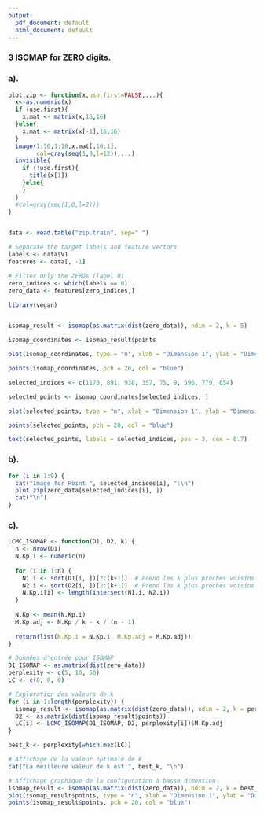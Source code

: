 ```yaml
---
output:
  pdf_document: default
  html_document: default
---
```


### 3 ISOMAP for ZERO digits.

### a).

```r

plot.zip <- function(x,use.first=FALSE,...){
  x<-as.numeric(x)
  if (use.first){
    x.mat <- matrix(x,16,16)
  }else{
    x.mat <- matrix(x[-1],16,16)
  }
  image(1:16,1:16,x.mat[,16:1],
        col=gray(seq(1,0,l=12)),...)
  invisible(
    if (!use.first){
      title(x[1])
    }else{
    }
  )  
  #col=gray(seq(1,0,l=2)))
}


data <- read.table("zip.train", sep=" ")

# Separate the target labels and feature vectors
labels <- data$V1
features <- data[, -1]

# Filter only the ZEROs (label 0)
zero_indices <- which(labels == 0)
zero_data <- features[zero_indices,]

library(vegan)


isomap_result <- isomap(as.matrix(dist(zero_data)), ndim = 2, k = 5)

isomap_coordinates <- isomap_result$points

plot(isomap_coordinates, type = "n", xlab = "Dimension 1", ylab = "Dimension 2", main = "Isomap 2-Dimensional Configuration")

points(isomap_coordinates, pch = 20, col = "blue")

selected_indices <- c(1170, 891, 938, 357, 75, 9, 596, 779, 654)

selected_points <- isomap_coordinates[selected_indices, ]

plot(selected_points, type = "n", xlab = "Dimension 1", ylab = "Dimension 2", main = "Selected Isomap 2-Dimensional Configuration")

points(selected_points, pch = 20, col = "blue")

text(selected_points, labels = selected_indices, pos = 3, cex = 0.7)
```


### b).

```r
for (i in 1:9) {
  cat("Image for Point ", selected_indices[i], ":\n")
  plot.zip(zero_data[selected_indices[i], ])
  cat("\n")
}
```

### c).

```r
LCMC_ISOMAP <- function(D1, D2, k) {
  n <- nrow(D1)
  N.Kp.i <- numeric(n)
  
  for (i in 1:n) {
    N1.i <- sort(D1[i, ])[2:(k+1)]  # Prend les k plus proches voisins (ignorer soi-même)
    N2.i <- sort(D2[i, ])[2:(k+1)]  # Prend les k plus proches voisins (ignorer soi-même)
    N.Kp.i[i] <- length(intersect(N1.i, N2.i))
  }
  
  N.Kp <- mean(N.Kp.i)
  M.Kp.adj <- N.Kp / k - k / (n - 1)
  
  return(list(N.Kp.i = N.Kp.i, M.Kp.adj = M.Kp.adj))
}

# Données d'entrée pour ISOMAP
D1_ISOMAP <- as.matrix(dist(zero_data))
perplexity <- c(5, 10, 50)
LC <- c(0, 0, 0)

# Exploration des valeurs de k
for (i in 1:length(perplexity)) {
  isomap_result <- isomap(as.matrix(dist(zero_data)), ndim = 2, k = perplexity[i])
  D2 <- as.matrix(dist(isomap_result$points))
  LC[i] <- LCMC_ISOMAP(D1_ISOMAP, D2, perplexity[i])$M.Kp.adj
}

best_k <- perplexity[which.max(LC)]

# Affichage de la valeur optimale de k
cat("La meilleure valeur de k est:", best_k, "\n")

# Affichage graphique de la configuration à basse dimension
isomap_result <- isomap(as.matrix(dist(zero_data)), ndim = 2, k = best_k)
plot(isomap_result$points, type = "n", xlab = "Dimension 1", ylab = "Dimension 2", main = "Isomap 2-Dimensional Configuration")
points(isomap_result$points, pch = 20, col = "blue")

```
